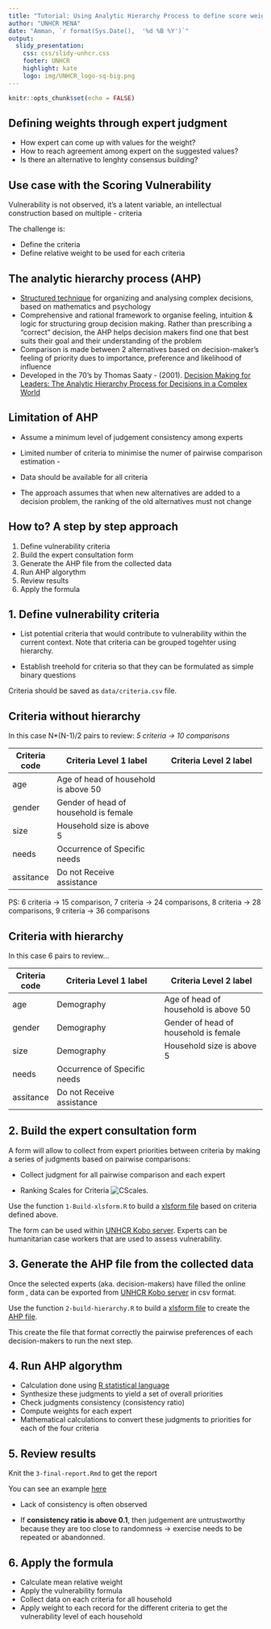 ```yaml
---
title: "Tutorial: Using Analytic Hierarchy Process to define score weights"
author: "UNHCR MENA"
date: "Amman, `r format(Sys.Date(),  '%d %B %Y')`"
output: 
  slidy_presentation: 
    css: css/slidy-unhcr.css
    footer: UNHCR
    highlight: kate
    logo: img/UNHCR_logo-sq-big.png
---
```


```r
knitr::opts_chunk$set(echo = FALSE)
```


## Defining weights through expert judgment 
- How expert can come up with values for the weight? 
- How to reach agreement among expert on the suggested values? 
- Is there an alternative to lenghty consensus building? 


## Use case with the Scoring Vulnerability 

Vulnerability is not observed, it's a latent variable, an intellectual construction based on multiple - criteria 

The challenge is: 

- Define the criteria  
- Define relative weight to be used for each criteria 

## The analytic hierarchy process (AHP)
- [Structured technique](https://en.wikipedia.org/wiki/Analytic_hierarchy_process) for organizing and analysing complex decisions, based on mathematics and psychology 
- Comprehensive and rational framework to organise feeling, intuition & logic for structuring group decision making. Rather than prescribing a "correct" decision, the AHP helps decision makers find one that best suits their goal and their understanding of the problem 
- Comparison is made between 2 alternatives based on decision-maker’s feeling of priority dues to importance, preference and likelihood of influence 
- Developed in the 70’s by Thomas Saaty - (2001). [Decision Making for Leaders: The Analytic Hierarchy Process for Decisions in a Complex World](https://books.google.jo/books?id=c8KqSWPFwIUC&lpg=PA1&dq=inauthor%3A%22Thomas%20L.%20Saaty%22&pg=PA1#v=onepage&q&f=false)

## Limitation of AHP 

- Assume a minimum level of judgement consistency among experts

- Limited number of criteria to minimise the numer of pairwise comparison estimation -  

- Data should be available for all criteria

- The approach assumes that when new alternatives are added to a decision problem, the ranking of the old alternatives must not change 


## How to? A step by step approach

1. Define vulnerability criteria
2. Build the expert consultation form
3. Generate the AHP file from the collected data
4. Run AHP algorythm
5. Review results
6. Apply the formula



## 1. Define vulnerability criteria

- List potential criteria that would contribute to vulnerability within the current context. Note that criteria can be grouped togehter using hierarchy. 

- Establish treehold for criteria so that they can be formulated as simple binary questions

Criteria should be saved as ```data/criteria.csv``` file.

## Criteria without hierarchy

In this case N*(N-1)/2 pairs to review: _5 criteria -> 10 comparisons_ 

Criteria code | Criteria Level 1 label                 | Criteria Level 2 label
------------- | ---------------------------------------| -------------------------------------
age           | Age of head of household is above 50   |
gender        | Gender of head of household is female  |
size          | Household size is above 5              |
needs         | Occurrence of Specific needs           |
assitance     | Do not Receive assistance              |

PS: 6 criteria -> 15 comparison, 7 criteria -> 24 comparisons, 8 criteria -> 28 comparisons, 9 criteria -> 36 comparisons

## Criteria with hierarchy

In this case 6 pairs to review... 

Criteria code | Criteria Level 1 label                 | Criteria Level 2 label
------------- | ---------------------------------------| -------------------------------------
age           |  Demography                            |Age of head of household is above 50 
gender        |  Demography                            |Gender of head of household is female
size          |  Demography                            |Household size is above 5 
needs         | Occurrence of Specific needs           |
assitance     | Do not Receive assistance              |

## 2. Build the expert consultation form

A form will allow to collect from expert priorities between criteria by making a series of judgments based on pairwise comparisons:  

- Collect judgment for all pairwise comparison and each expert 

- Ranking Scales for Criteria
![CScales.](graphics/importance.png)

Use the function ```1-Build-xlsform.R``` to build a [xlsform file](http://xlsform.org) based on criteria defined above.

The form can be used within [UNHCR Kobo server](httpp://kobo.unhcr.org). Experts can be humanitarian case workers that are used to assess vulnerability. 

## 3. Generate the AHP file from the collected data


Once the selected experts (aka. decision-makers) have filled the online form , data can be exported from [UNHCR Kobo server](httpp://kobo.unhcr.org) in csv format.

Use the function ```2-build-hierarchy.R``` to build a [xlsform file](http://xlsform.org) to create the [AHP file](https://cran.r-project.org/web/packages/ahp/vignettes/file-format.html).

This create the file that format correctly the pairwise preferences of each decision-makers to run the next step.


## 4.  Run AHP algorythm
- Calculation done using [R statistical language](https://rpubs.com/gluc/ahp)
- Synthesize these judgments to yield a set of overall priorities
- Check judgments consistency (consistency ratio)
- Compute weights for each expert
- Mathematical calculations to convert these judgments to priorities for each of the four criteria

## 5. Review results

Knit the ```3-final-report.Rmd``` to get the report

You can see an example [here](code/3-final-report.html)

- Lack of consistency is often observed 

- If __consistency ratio is above 0.1__, then judgement are untrustworthy because they are too close to randomness -> exercise needs to be repeated or abandonned.

## 6. Apply the formula
- Calculate mean relative weight
- Apply the vulnerability formula
- Collect data on each criteria for all household
- Apply weight to each record for the different criteria to get the vulnerability level of each household


 
 

